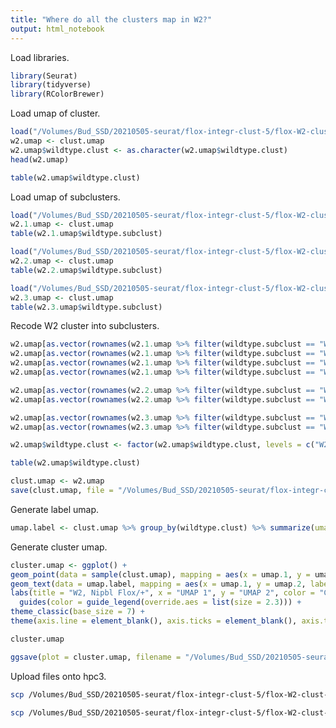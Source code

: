 ```yaml
---
title: "Where do all the clusters map in W2?"
output: html_notebook
---
```


Load libraries.
```r
library(Seurat)
library(tidyverse)
library(RColorBrewer)
```

Load umap of cluster.
```r
load("/Volumes/Bud_SSD/20210505-seurat/flox-integr-clust-5/flox-W2-clust-3/umap-by-cluster-flox-W2-clust-3.Robj")
w2.umap <- clust.umap
w2.umap$wildtype.clust <- as.character(w2.umap$wildtype.clust)
head(w2.umap)

table(w2.umap$wildtype.clust)
```

Load umap of subclusters.
```r
load("/Volumes/Bud_SSD/20210505-seurat/flox-integr-clust-5/flox-W2-clust-3/flox-W2_1-clust-4/umap-by-cluster-flox-W2_1-clust-4.Robj")
w2.1.umap <- clust.umap
table(w2.1.umap$wildtype.subclust)

load("/Volumes/Bud_SSD/20210505-seurat/flox-integr-clust-5/flox-W2-clust-3/flox-W2_2-clust-2/umap-by-cluster-flox-W2_2-clust-2.Robj")
w2.2.umap <- clust.umap
table(w2.2.umap$wildtype.subclust)

load("/Volumes/Bud_SSD/20210505-seurat/flox-integr-clust-5/flox-W2-clust-3/flox-W2_3-clust-2/umap-by-cluster-flox-W2_3-clust-2.Robj")
w2.3.umap <- clust.umap
table(w2.3.umap$wildtype.subclust)
```

Recode W2 cluster into subclusters.
```r
w2.umap[as.vector(rownames(w2.1.umap %>% filter(wildtype.subclust == "W2.1.1"))), "wildtype.clust"] <- "W2.1.1"
w2.umap[as.vector(rownames(w2.1.umap %>% filter(wildtype.subclust == "W2.1.2"))), "wildtype.clust"] <- "W2.1.2"
w2.umap[as.vector(rownames(w2.1.umap %>% filter(wildtype.subclust == "W2.1.3"))), "wildtype.clust"] <- "W2.1.3"
w2.umap[as.vector(rownames(w2.1.umap %>% filter(wildtype.subclust == "W2.1.4"))), "wildtype.clust"] <- "W2.1.4"

w2.umap[as.vector(rownames(w2.2.umap %>% filter(wildtype.subclust == "W2.2.1"))), "wildtype.clust"] <- "W2.2.1"
w2.umap[as.vector(rownames(w2.2.umap %>% filter(wildtype.subclust == "W2.2.2"))), "wildtype.clust"] <- "W2.2.2"

w2.umap[as.vector(rownames(w2.3.umap %>% filter(wildtype.subclust == "W2.3.1"))), "wildtype.clust"] <- "W2.3.1"
w2.umap[as.vector(rownames(w2.3.umap %>% filter(wildtype.subclust == "W2.3.2"))), "wildtype.clust"] <- "W2.3.2"

w2.umap$wildtype.clust <- factor(w2.umap$wildtype.clust, levels = c("W2.1.1", "W2.1.2", "W2.1.3", "W2.1.4", "W2.2.1", "W2.2.2", "W2.3.1", "W2.3.2"))

table(w2.umap$wildtype.clust)
```

```r
clust.umap <- w2.umap
save(clust.umap, file = "/Volumes/Bud_SSD/20210505-seurat/flox-integr-clust-5/flox-W2-clust-3/umap-by-cluster-flox-W2-clust-3-8.Robj")
```

Generate label umap.
```r
umap.label <- clust.umap %>% group_by(wildtype.clust) %>% summarize(umap.1 = median(umap.1), umap.2 = median(umap.2))
```

Generate cluster umap.
```r
cluster.umap <- ggplot() +
geom_point(data = sample(clust.umap), mapping = aes(x = umap.1, y = umap.2, color = wildtype.clust), size = 0.1) +
geom_text(data = umap.label, mapping = aes(x = umap.1, y = umap.2, label = wildtype.clust), size = 3.5) +
labs(title = "W2, Nipbl Flox/+", x = "UMAP 1", y = "UMAP 2", color = "Cluster") +
  guides(color = guide_legend(override.aes = list(size = 2.3))) +
theme_classic(base_size = 7) +
theme(axis.line = element_blank(), axis.ticks = element_blank(), axis.text = element_blank(), plot.title = element_text(hjust = 0.5, size = 7), legend.key.size = unit(7, "pt"))

cluster.umap
```

```r
ggsave(plot = cluster.umap, filename = "/Volumes/Bud_SSD/20210505-seurat/flox-integr-clust-5/flox-W2-clust-3/umap-by-cluster-flox-W2-clust-3-6.png", device = "png", width = 6.5, height = 4.5, units = "in")
```

Upload files onto hpc3.
```bash
scp /Volumes/Bud_SSD/20210505-seurat/flox-integr-clust-5/flox-W2-clust-3/umap-by-cluster-flox-W2-clust-3-6.png schea2@hpc3.rcic.uci.edu:/dfs6/pub/schea2/20210505-seurat/flox-integr-clust-5/flox-W2-clust-3

scp /Volumes/Bud_SSD/20210505-seurat/flox-integr-clust-5/flox-W2-clust-3/umap-by-cluster-flox-W2-clust-3-6.Robj schea2@hpc3.rcic.uci.edu:/dfs6/pub/schea2/20210505-seurat/flox-integr-clust-5/flox-W2-clust-3
```
